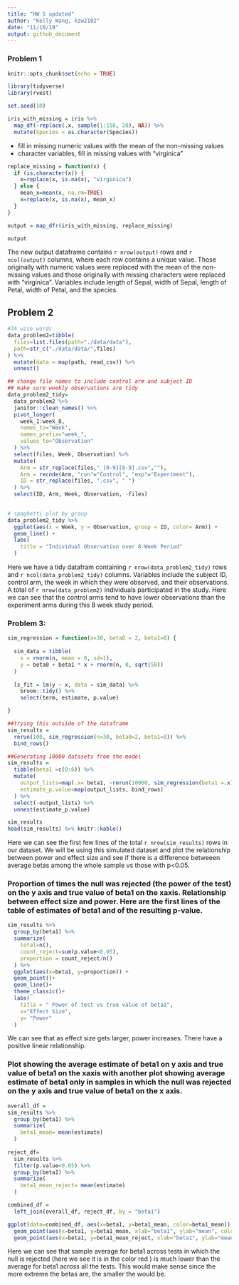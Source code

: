 ```yaml
---
title: "HW 5 updated" 
author: "Kelly Wang, kzw2102"
date: "11/10/19"
output: github_document
---
```


### Problem 1
```r
knitr::opts_chunk$set(echo = TRUE)

library(tidyverse)
library(rvest)

set.seed(10)

iris_with_missing = iris %>% 
  map_df(~replace(.x, sample(1:150, 20), NA)) %>%
  mutate(Species = as.character(Species))
```
* fill in missing numeric values with the mean of the non-missing values
* character variables, fill in missing values with "virginica"

```r
replace_missing = function(x) {
  if (is.character(x)) {
    x=replace(x, is.na(x), "virginica")
  } else {
    mean_x=mean(x, na.rm=TRUE)
    x=replace(x, is.na(x), mean_x)
  }
}

output = map_dfr(iris_with_missing, replace_missing)

output

```
The new output dataframe contains `r nrow(output)` rows and `r ncol(output)` columns, where each row contains a unique value. Those originally with numeric values were replaced with the mean of the non-missing values and those originally with missing characters were replaced with "virginica". 
Variables include length of Sepal, width of Sepal, length of Petal, width of Petal, and the species. 

## Problem 2

```r
#TA wise words
data_problem2=tibble(
  files=list.files(path="./data/data"),
  path=str_c("./data/data/",files)
) %>% 
  mutate(data = map(path, read_csv)) %>% 
  unnest()

## change file names to include control arm and subject ID
## make sure weekly observations are tidy
data_problem2_tidy= 
  data_problem2 %>% 
  janitor::clean_names() %>% 
  pivot_longer(
    week_1:week_8,
    names_to="Week",
    names_prefix="week_",
    values_to="Observation"
  ) %>% 
  select(files, Week, Observation) %>% 
  mutate(
    Arm = str_replace(files,"_[0-9][0-9].csv",""),
    Arm = recode(Arm, "con"="Control", "exp"="Experiment"),
    ID = str_replace(files, ".csv", " ")
  ) %>% 
  select(ID, Arm, Week, Observation, -files)
  

# spaghetti plot by group
data_problem2_tidy %>% 
  ggplot(aes(x = Week, y = Observation, group = ID, color= Arm)) + 
  geom_line() +
  labs(
    title = "Individual Observation over 8-Week Period"
  )
```
Here we have a tidy datafram containing `r nrow(data_problem2_tidy)` rows and `r ncol(data_problem2_tidy)` columns. Variables include the subject ID, control arm, the week in which they were observed, and their observations. A total of `r nrow(data_problem2)` individuals participated in the study. Here we can see that the control arms tend to have lower observations than the experiment arms during this 8 week study period. 

### Problem 3:
```r
sim_regression = function(n=30, beta0 = 2, beta1=0) {
  
  sim_data = tibble(
    x = rnorm(n, mean = 0, sd=1),
    y = beta0 + beta1 * x + rnorm(n, 0, sqrt(50))
  )
  
  ls_fit = lm(y ~ x, data = sim_data) %>% 
    broom::tidy() %>% 
    select(term, estimate, p.value)

}

##trying this outside of the dataframe
sim_results =
  rerun(100, sim_regression(n=30, beta0=2, beta1=0)) %>% 
  bind_rows()

##Generating 10000 datasets from the model
sim_results = 
  tibble(beta1 =c(0:6)) %>% 
  mutate(
    output_lists=map(.x= beta1, ~rerun(10000, sim_regression(beta1 =.x))),
    estimate_p.value=map(output_lists, bind_rows)
  ) %>% 
  select(-output_lists) %>% 
  unnest(estimate_p.value)

sim_results
head(sim_results) %>% knitr::kable()
```

Here we can see the first few lines of the total `r nrow(sim_results)` rows in our dataset. We will be using this simulated dataset and plot the relationship between power and effect size and see if there is a difference betweeen average betas among the whole sample vs those with p<0.05. 

### Proportion of times the null was rejected (the power of the test) on the y axis and true value of beta1 on the xaxis. Relationship between effect size and power. Here are the first lines of the table of estimates of beta1 and of the resulting p-value.

```r
sim_results %>% 
  group_by(beta1) %>% 
  summarize(
    total=n(),
    count_reject=sum(p.value<0.05),
    proportion = count_reject/n()
  ) %>% 
  ggplot(aes(x=beta1, y=proportion)) +
  geom_point()+
  geom_line()+
  theme_classic()+
  labs(
    title = " Power of test vs true value of beta1",
    x="Effect Size",
    y= "Power"
  )
```
We can see that as effect size gets larger, power increases. There have a positive linear relationship. 

### Plot showing the average estimate of beta1 on y axis and true value of beta1 on the xaxis with another plot showing average estimate of beta1 only in samples in which the null was rejected on the y axis and true value of beta1 on the x axis. 
```r
overall_df =
sim_results %>% 
  group_by(beta1) %>% 
  summarize(
    beta1_mean= mean(estimate)
  )
  
reject_df=
  sim_results %>% 
  filter(p.value<0.05) %>% 
  group_by(beta1) %>% 
  summarize(
    beta1_mean_reject= mean(estimate)
  )

combined_df =
  left_join(overall_df, reject_df, by = "beta1")

ggplot(data=combined_df, aes(x=beta1, y=beta1_mean, color=beta1_mean)) +
  geom_point(aes(x=beta1, y=beta1_mean, xlab="beta1", ylab="mean", color="blue"))+
  geom_point(aes(x=beta1, y=beta1_mean_reject, xlab="beta1", ylab="mean", color="red")) + scale_color_hue(labels=c('overall beta1', 'null beta1'))
```
Here we can see that sample average for beta1 across tests in which the null is rejected (here we see it is in the color red ) is much lower than the average for beta1 across all the tests. This would make sense since the more extreme the betas are, the smaller the would be. 